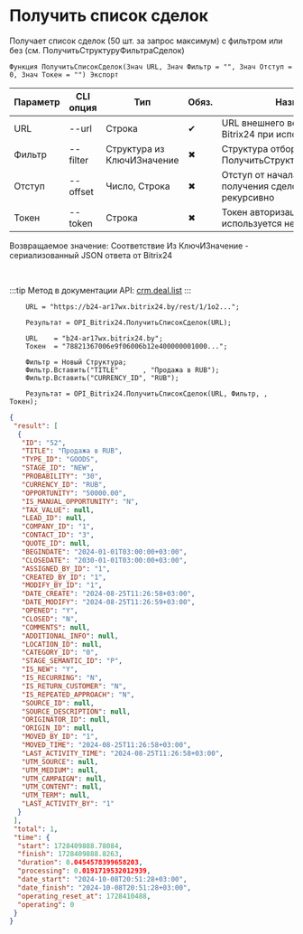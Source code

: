 ﻿---
sidebar_position: 4
---


# Получить список сделок
 Получает список сделок (50 шт. за запрос максимум) с фильтром или без (см. ПолучитьСтруктуруФильтраСделок)



`Функция ПолучитьСписокСделок(Знач URL, Знач Фильтр = "", Знач Отступ = 0, Знач Токен = "") Экспорт`

  | Параметр | CLI опция | Тип | Обяз. | Назначение |
  |-|-|-|-|-|
  | URL | --url | Строка | &#x2714; | URL внешнего вебхука или адрес Bitrix24 при использовании токена |
  | Фильтр | --filter | Структура из КлючИЗначение | &#x2716; | Структура отбора сделок (см. ПолучитьСтруктуруФильтраСделок) |
  | Отступ | --offset | Число, Строка | &#x2716; | Отступ от начала списка для получения сделок > 50 шт. рекурсивно |
  | Токен | --token | Строка | &#x2716; | Токен авторизации, если используется не вебхук |

  
  Возвращаемое значение:   Соответствие Из КлючИЗначение - сериализованный JSON ответа от Bitrix24

<br/>

:::tip
Метод в документации API: [crm.deal.list](https://dev.1c-bitrix.ru/rest_help/crm/cdeals/crm_deal_list.php)
:::
<br/>


```bsl title="Пример использования для 1С:Предприятие/OneScript"
    URL = "https://b24-ar17wx.bitrix24.by/rest/1/1o2...";

    Результат = OPI_Bitrix24.ПолучитьСписокСделок(URL);

    URL    = "b24-ar17wx.bitrix24.by";
    Токен  = "78821367006e9f06006b12e400000001000...";

    Фильтр = Новый Структура;
    Фильтр.Вставить("TITLE"      , "Продажа в RUB");
    Фильтр.Вставить("CURRENCY_ID", "RUB");

    Результат = OPI_Bitrix24.ПолучитьСписокСделок(URL, Фильтр, , Токен);
```
    



```json title="Результат"
{
 "result": [
  {
   "ID": "52",
   "TITLE": "Продажа в RUB",
   "TYPE_ID": "GOODS",
   "STAGE_ID": "NEW",
   "PROBABILITY": "30",
   "CURRENCY_ID": "RUB",
   "OPPORTUNITY": "50000.00",
   "IS_MANUAL_OPPORTUNITY": "N",
   "TAX_VALUE": null,
   "LEAD_ID": null,
   "COMPANY_ID": "1",
   "CONTACT_ID": "3",
   "QUOTE_ID": null,
   "BEGINDATE": "2024-01-01T03:00:00+03:00",
   "CLOSEDATE": "2030-01-01T03:00:00+03:00",
   "ASSIGNED_BY_ID": "1",
   "CREATED_BY_ID": "1",
   "MODIFY_BY_ID": "1",
   "DATE_CREATE": "2024-08-25T11:26:58+03:00",
   "DATE_MODIFY": "2024-08-25T11:26:59+03:00",
   "OPENED": "Y",
   "CLOSED": "N",
   "COMMENTS": null,
   "ADDITIONAL_INFO": null,
   "LOCATION_ID": null,
   "CATEGORY_ID": "0",
   "STAGE_SEMANTIC_ID": "P",
   "IS_NEW": "Y",
   "IS_RECURRING": "N",
   "IS_RETURN_CUSTOMER": "N",
   "IS_REPEATED_APPROACH": "N",
   "SOURCE_ID": null,
   "SOURCE_DESCRIPTION": null,
   "ORIGINATOR_ID": null,
   "ORIGIN_ID": null,
   "MOVED_BY_ID": "1",
   "MOVED_TIME": "2024-08-25T11:26:58+03:00",
   "LAST_ACTIVITY_TIME": "2024-08-25T11:26:58+03:00",
   "UTM_SOURCE": null,
   "UTM_MEDIUM": null,
   "UTM_CAMPAIGN": null,
   "UTM_CONTENT": null,
   "UTM_TERM": null,
   "LAST_ACTIVITY_BY": "1"
  }
 ],
 "total": 1,
 "time": {
  "start": 1728409888.78084,
  "finish": 1728409888.8263,
  "duration": 0.0454578399658203,
  "processing": 0.0191719532012939,
  "date_start": "2024-10-08T20:51:28+03:00",
  "date_finish": "2024-10-08T20:51:28+03:00",
  "operating_reset_at": 1728410488,
  "operating": 0
 }
}
```
